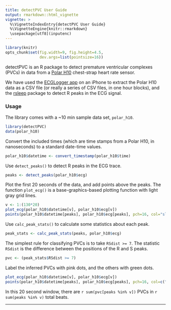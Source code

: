 ```yaml
---
title: detectPVC User Guide
output: rmarkdown::html_vignette
vignette: >
  %\VignetteIndexEntry{detectPVC User Guide}
  %\VignetteEngine{knitr::rmarkdown}
  \usepackage[utf8](inputenc)
---
```


```r
library(knitr)
opts_chunk$set(fig.width=9, fig.height=4.5,
               dev.args=list(pointsize=16))
```


detectPVC is an R package to detect premature ventricular complexes (PVCs) in data from a [Polar
H10](https://www.polar.com/us-en/sensors/h10-heart-rate-sensor) chest-strap heart rate sensor.

We have used the [ECGLogger app](https://www.ecglogger.com/) on an iPhone
to extract the Polar H10 data as a CSV file (or really a series of CSV
files, in one hour blocks), and the [rsleep](https://rsleep.org/)
package to detect R peaks in the ECG signal.


### Usage

The library comes with a ~10 min sample data set, `polar_h10`.

```r
library(detectPVC)
data(polar_h10)
```

Convert the included times (which are time stamps from a Polar H10, in
nanoseconds) to a standard date-time values.

```r
polar_h10$datetime <- convert_timestamp(polar_h10$time)
```


Use `detect_peaks()` to detect R peaks in the ECG trace.

```r
peaks <- detect_peaks(polar_h10$ecg)
```

Plot the first 20 seconds of the data, and add points above the peaks. The function
`plot_ecg()` is a base-graphics-based plotting function with light
gray grid lines.

```r
v <- 1:(130*20)
plot_ecg(polar_h10$datetime[v], polar_h10$ecg[v])
points(polar_h10$datetime[peaks], polar_h10$ecg[peaks], pch=16, col="slateblue")
```

Use `calc_peak_stats()` to calculate some statistics about each peak.

```r
peak_stats <- calc_peak_stats(peaks, polar_h10$ecg)
```

The simplest rule for classifying PVCs is to take `RSdist >= 7`.
The statistic `RSdist` is the difference between the positions of the
R and S peaks.

```r
pvc <- (peak_stats$RSdist >= 7)
```

Label the inferred PVCs with pink dots, and the others with green
dots.

```r
plot_ecg(polar_h10$datetime[v], polar_h10$ecg[v])
points(polar_h10$datetime[peaks], polar_h10$ecg[peaks], pch=16, col=c("green3", "violetred")[pvc+1])
```

In this 20 second window, there are `r sum(pvc[peaks %in% v])` PVCs in
`r sum(peaks %in% v)` total beats.

---
